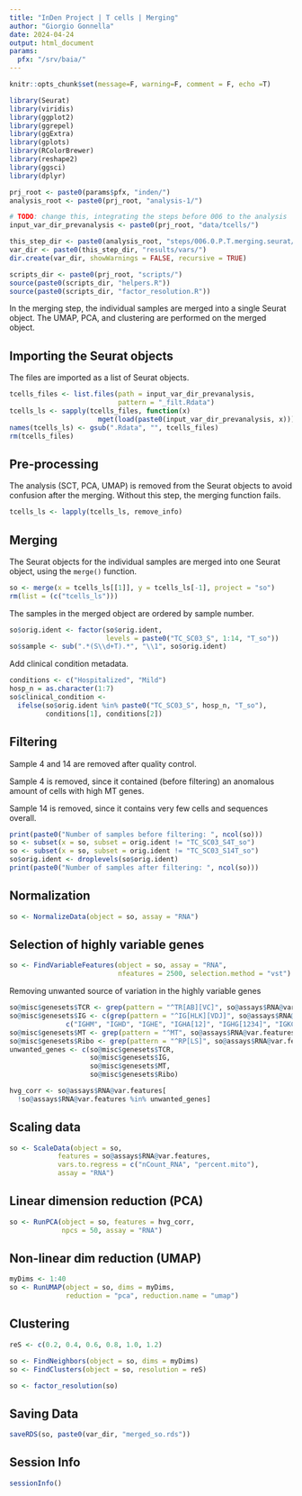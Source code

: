 ```yaml
---
title: "InDen Project | T cells | Merging"
author: "Giorgio Gonnella"
date: 2024-04-24
output: html_document
params:
  pfx: "/srv/baia/"
---
```


```r
knitr::opts_chunk$set(message=F, warning=F, comment = F, echo =T)

library(Seurat)
library(viridis)
library(ggplot2)
library(ggrepel)
library(ggExtra)
library(gplots)
library(RColorBrewer)
library(reshape2)
library(ggsci)
library(dplyr)

prj_root <- paste0(params$pfx, "inden/")
analysis_root <- paste0(prj_root, "analysis-1/")

# TODO: change this, integrating the steps before 006 to the analysis
input_var_dir_prevanalysis <- paste0(prj_root, "data/tcells/")

this_step_dir <- paste0(analysis_root, "steps/006.0.P.T.merging.seurat/")
var_dir <- paste0(this_step_dir, "results/vars/")
dir.create(var_dir, showWarnings = FALSE, recursive = TRUE)

scripts_dir <- paste0(prj_root, "scripts/")
source(paste0(scripts_dir, "helpers.R"))
source(paste0(scripts_dir, "factor_resolution.R"))
```

In the merging step, the individual samples are merged into a single
Seurat object. The UMAP, PCA, and clustering are performed on the merged
object.

## Importing the Seurat objects

The files are imported as a list of Seurat objects.

```r
tcells_files <- list.files(path = input_var_dir_prevanalysis,
                           pattern = "_filt.Rdata")
tcells_ls <- sapply(tcells_files, function(x)
                      mget(load(paste0(input_var_dir_prevanalysis, x))))
names(tcells_ls) <- gsub(".Rdata", "", tcells_files)
rm(tcells_files)
```

## Pre-processing

The analysis (SCT, PCA, UMAP) is removed from the Seurat objects to avoid
confusion after the merging. Without this step, the merging function fails.

```r
tcells_ls <- lapply(tcells_ls, remove_info)
```

## Merging

The Seurat objects for the individual samples are merged
into one Seurat object, using the `merge()` function.

```r
so <- merge(x = tcells_ls[[1]], y = tcells_ls[-1], project = "so")
rm(list = (c("tcells_ls")))
```

The samples in the merged object are ordered by sample number.

```r
so$orig.ident <- factor(so$orig.ident,
                        levels = paste0("TC_SC03_S", 1:14, "T_so"))
so$sample <- sub(".*(S\\d+T).*", "\\1", so$orig.ident)
```

Add clinical condition metadata.

```r
conditions <- c("Hospitalized", "Mild")
hosp_n = as.character(1:7)
so$clinical_condition <-
  ifelse(so$orig.ident %in% paste0("TC_SC03_S", hosp_n, "T_so"),
         conditions[1], conditions[2])
```

## Filtering

Sample 4 and 14 are removed after quality control.

Sample 4 is removed, since it contained (before filtering) an anomalous amount
of cells with high MT genes.

Sample 14 is removed, since it contains very few cells and sequences overall.

```r
print(paste0("Number of samples before filtering: ", ncol(so)))
so <- subset(x = so, subset = orig.ident != "TC_SC03_S4T_so")
so <- subset(x = so, subset = orig.ident != "TC_SC03_S14T_so")
so$orig.ident <- droplevels(so$orig.ident)
print(paste0("Number of samples after filtering: ", ncol(so)))
```

## Normalization

```r
so <- NormalizeData(object = so, assay = "RNA")
```

## Selection of highly variable genes

```r
so <- FindVariableFeatures(object = so, assay = "RNA",
                           nfeatures = 2500, selection.method = "vst")
```

Removing unwanted source of variation in the highly variable genes

```r
so@misc$genesets$TCR <- grep(pattern = "^TR[AB][VC]", so@assays$RNA@var.features, value = TRUE)
so@misc$genesets$IG <- c(grep(pattern = "^IG[HLK][VDJ]", so@assays$RNA@var.features, value = TRUE),
              c("IGHM", "IGHD", "IGHE", "IGHA[12]", "IGHG[1234]", "IGKC", "IGLC[1234567]", "AC233755.1"))
so@misc$genesets$MT <- grep(pattern = "^MT", so@assays$RNA@var.features, value = TRUE)
so@misc$genesets$Ribo <- grep(pattern = "^RP[LS]", so@assays$RNA@var.features, value = TRUE)
unwanted_genes <- c(so@misc$genesets$TCR,
                    so@misc$genesets$IG,
                    so@misc$genesets$MT,
                    so@misc$genesets$Ribo)
```

```r
hvg_corr <- so@assays$RNA@var.features[
  !so@assays$RNA@var.features %in% unwanted_genes]
```

## Scaling data

```r
so <- ScaleData(object = so,
            features = so@assays$RNA@var.features,
            vars.to.regress = c("nCount_RNA", "percent.mito"),
            assay = "RNA")
```


## Linear dimension reduction (PCA)

```r
so <- RunPCA(object = so, features = hvg_corr,
             npcs = 50, assay = "RNA")
```

## Non-linear dim reduction (UMAP)

```r
myDims <- 1:40
so <- RunUMAP(object = so, dims = myDims,
              reduction = "pca", reduction.name = "umap")
```

## Clustering

```r
reS <- c(0.2, 0.4, 0.6, 0.8, 1.0, 1.2)

so <- FindNeighbors(object = so, dims = myDims)
so <- FindClusters(object = so, resolution = reS)

so <- factor_resolution(so)
```

## Saving Data

```r
saveRDS(so, paste0(var_dir, "merged_so.rds"))
```

## Session Info

```r
sessionInfo()
```
